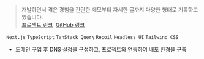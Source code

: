 > 개발하면서 겪은 경험을 간단한 메모부터 자세한 글까지 다양한 형태로 기록하고 있습니다. <br /> [프로젝트 링크](https://blog.minjong.dev)&nbsp; [GitHub 링크](https://github.com/minjongbaek/blog.minjong)

`Next.js` `TypeScript` `TanStack Query` `Recoil` `Headless UI` `Tailwind CSS`

- 도메인 구입 후 DNS 설정을 구성하고, 프로젝트와 연동하여 배포 환경을 구축
